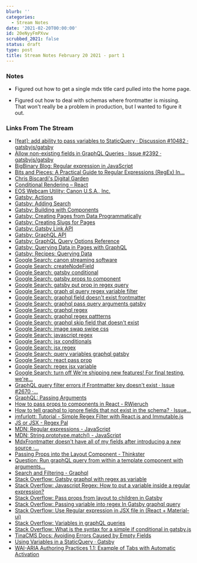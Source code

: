 ```yaml
---
blurb: ''
categories:
  - Stream Notes
date: '2021-02-20T00:00:00'
id: 20eNyyFmPXvw
scrubbed_2021: false
status: draft
type: post
title: Stream Notes February 20 2021 - part 1
---
```


### Notes

- Figured out how to get a single mdx title card pulled into the home page. 

- Figured out how to deal with schemas where frontmatter is missing. That won't really be a problem in production, but I wanted to figure it out. 

### Links From The Stream


- [[feat]: add ability to pass variables to StaticQuery · Discussion #10482 · gatsbyjs/gatsby](https://github.com/gatsbyjs/gatsby/discussions/10482)
- [Allow non-existing fields in GraphQL Queries · Issue #2392 · gatsbyjs/gatsby](https://github.com/gatsbyjs/gatsby/issues/2392)
- [BigBinary Blog: Regular expression in JavaScript](https://bigbinary.com/blog/regular-expressions-in-javascript)
- [Bits and Pieces: A Practical Guide to Regular Expressions (RegEx) In...](https://blog.bitsrc.io/a-beginners-guide-to-regular-expressions-regex-in-javascript-9c58feb27eb4)
- [Chris Biscardi's Digital Garden](https://www.christopherbiscardi.com/post/accessing-frontmatter-through-interfaces)
- [Conditional Rendering – React](https://reactjs.org/docs/conditional-rendering.html)
- [EOS Webcam Utility: Canon U.S.A., Inc.](https://www.usa.canon.com/internet/portal/us/home/support/self-help-center/eos-webcam-utility)
- [Gatsby: Actions](https://www.gatsbyjs.com/docs/reference/config-files/actions/)
- [Gatsby: Adding Search](https://www.gatsbyjs.com/docs/how-to/adding-common-features/adding-search/)
- [Gatsby: Building with Components](https://www.gatsbyjs.com/docs/conceptual/building-with-components/)
- [Gatsby: Creating Pages from Data Programmatically](https://www.gatsbyjs.com/docs/programmatically-create-pages-from-data/)
- [Gatsby: Creating Slugs for Pages](https://www.gatsbyjs.com/docs/creating-slugs-for-pages/)
- [Gatsby: Gatsby Link API](https://www.gatsbyjs.com/docs/reference/built-in-components/gatsby-link/)
- [Gatsby: GraphQL API](https://www.gatsbyjs.com/docs/reference/graphql-data-layer/graphql-api/)
- [Gatsby: GraphQL Query Options Reference](https://www.gatsbyjs.com/docs/graphql-reference/)
- [Gatsby: Querying Data in Pages with GraphQL](https://www.gatsbyjs.com/docs/how-to/querying-data/page-query/)
- [Gatsby: Recipes: Querying Data](https://www.gatsbyjs.com/docs/recipes/querying-data/)
- [Google Search: canon streaming software](https://www.google.com/search?client=safari&rls=en&q=canon+streaming+software&ie=UTF-8&oe=UTF-8)
- [Google Search: createNodeField](https://www.google.com/search?client=safari&rls=en&q=createNodeField&ie=UTF-8&oe=UTF-8)
- [Google Search: gatsby conditional](https://www.google.com/search?client=safari&rls=en&q=gatsby+conditional&ie=UTF-8&oe=UTF-8)
- [Google Search: gatsby props to component](https://www.google.com/search?newwindow=1&client=safari&rls=en&ei=QIIwYKCOItHW5gL7hoKQCA&q=gatsby+props+to+component&oq=gatsby+props+to+component&gs_lcp=Cgdnd3Mtd2l6EAMyBggAEBYQHjoHCAAQsAMQQzoHCAAQRxCwAzoCCAA6CAgAEBYQChAeOgkIABDJAxAWEB46CAghEBYQHRAeOggIABAIEA0QHlC-FViULmCIMmgBcAJ4AIABYIgBuwiSAQIxNJgBAKABAaoBB2d3cy13aXrIAQnAAQE&sclient=gws-wiz&ved=0ahUKEwigrvb7wvfuAhVRq1kKHXuDAIIQ4dUDCAw&uact=5)
- [Google Search: gatsby put prop in regex query](https://www.google.com/search?client=safari&rls=en&q=gatsby+put+prop+in+regex+query&ie=UTF-8&oe=UTF-8)
- [Google Search: graph ql query regex variable filter](https://www.google.com/search?client=safari&rls=en&q=graph+ql+query+regex+variable+filter&ie=UTF-8&oe=UTF-8)
- [Google Search: graphql field doesn't exist frontmatter](https://www.google.com/search?newwindow=1&client=safari&rls=en&ei=TlAxYPCrE4qqwbkP2Ju_8AE&q=graphql+field+doesn%27t+exist+frontmatter&oq=graphql+field+doesn%27t+exist+frontmatter&gs_lcp=Cgdnd3Mtd2l6EAMyBQghEKABOgcIABBHELADOgIIADoGCAAQFhAeOgUIIRCrAjoHCCEQChCgAVCVMVjcSmCOTmgDcAJ4AYABqAKIAdAMkgEGMTEuMy4xmAEAoAEBqgEHZ3dzLXdpesgBCMABAQ&sclient=gws-wiz&ved=0ahUKEwjwivy8h_nuAhUKVTABHdjNDx4Q4dUDCAw&uact=5)
- [Google Search: graphql pass query arguments gatsby](https://www.google.com/search?newwindow=1&client=safari&rls=en&ei=oY0wYMzEO6TO5gLt3YPIAw&q=graphql+pass+query+arguments+gatsby&oq=graphql+pass+query+arguments+gatsby&gs_lcp=Cgdnd3Mtd2l6EAMyBQgAEM0CMgUIABDNAjIFCAAQzQIyBQgAEM0COgcIABBHELADOgYIABAWEB46CAghEBYQHRAeOgUIIRCgAVCZHViMPWDwQmgCcAJ4AIABjAGIAeIGkgEDNi4zmAEAoAEBqgEHZ3dzLXdpesgBCMABAQ&sclient=gws-wiz&ved=0ahUKEwiMmZPpzffuAhUkp1kKHe3uADkQ4dUDCAw&uact=5)
- [Google Search: graphql regex](https://www.google.com/search?client=safari&rls=en&q=graphql+regex&ie=UTF-8&oe=UTF-8)
- [Google Search: graphql regex pattterns](https://www.google.com/search?client=safari&rls=en&q=graphql+regex+pattterns&ie=UTF-8&oe=UTF-8)
- [Google Search: graphql skip field that doesn't exist](https://www.google.com/search?newwindow=1&client=safari&rls=en&q=graphql+skip+field+that+doesn%27t+exist&spell=1&sa=X&ved=2ahUKEwi79Jemi_nuAhVPwlkKHfYeDiAQBSgAegQIBxAv&biw=1280&bih=646)
- [Google Search: image swap swipe css](https://www.google.com/search?newwindow=1&client=safari&rls=en&ei=DWExYNT_KYeQ5wLCtpHYBA&q=image+swap+swipe+css&oq=image+swap+swipe+css&gs_lcp=Cgdnd3Mtd2l6EAM6BwgAEEcQsAM6BwghEAoQoAE6BQghEKsCOggIIRAWEB0QHlDIJljGKmDILGgBcAJ4AIABnwGIAZUEkgEDMy4ymAEAoAEBqgEHZ3dzLXdpesgBCMABAQ&sclient=gws-wiz&ved=0ahUKEwiUuqy5l_nuAhUHyFkKHUJbBEsQ4dUDCAw&uact=5)
- [Google Search: javascript regex](https://www.google.com/search?client=safari&rls=en&q=javascript+regex&ie=UTF-8&oe=UTF-8)
- [Google Search: jsx conditionals](https://www.google.com/search?client=safari&rls=en&q=jsx+conditionals&ie=UTF-8&oe=UTF-8)
- [Google Search: jsx regex](https://www.google.com/search?client=safari&rls=en&q=jsx+regex&ie=UTF-8&oe=UTF-8)
- [Google Search: query variables graphql gatsby](https://www.google.com/search?client=safari&rls=en&q=query+variables+graphql+gatsby&ie=UTF-8&oe=UTF-8)
- [Google Search: react pass prop](https://www.google.com/search?client=safari&rls=en&q=react+pass+prop&ie=UTF-8&oe=UTF-8)
- [Google Search: regex jsx variable](https://www.google.com/search?client=safari&rls=en&q=regex+jsx+variable&ie=UTF-8&oe=UTF-8)
- [Google Search: turn off We're shipping new features! For final testing, we're...](https://www.google.com/search?client=safari&rls=en&q=turn+off+We%27re+shipping+new+features!+For+final+testing,+we%27re+rolling+them+out+first+to+a+small+%25+of+Gatsby+users&ie=UTF-8&oe=UTF-8)
- [GraphQL query filter errors if Frontmatter key doesn't exist · Issue #2670 ·...](https://github.com/gatsbyjs/gatsby/issues/2670)
- [GraphQL: Passing Arguments](https://graphql.org/graphql-js/passing-arguments/)
- [How to pass props to components in React - RWieruch](https://www.robinwieruch.de/react-pass-props-to-component)
- [How to tell graphql to ignore fields that not exist in the schema? · Issue...](https://github.com/graphql-compose/graphql-compose/issues/192)
- [jmfurlott: Tutorial - Simple Regex Filter with React.js and Immutable.js](https://www.jmfurlott.com/tutorial-simple-regex-filter-with-react-js-and-immutable-js/)
- [JS or JSX - Regex Pal](https://www.regexpal.com/96100)
- [MDN: Regular expressions - JavaScript](https://developer.mozilla.org/en-US/docs/Web/JavaScript/Guide/Regular_Expressions)
- [MDN: String.prototype.match() - JavaScript](https://developer.mozilla.org/en-US/docs/Web/JavaScript/Reference/Global_Objects/String/match)
- [MdxFrontmatter doesn't have all of my fields after introducing a new source ·...](https://github.com/gatsbyjs/gatsby/issues/22345)
- [Passing Props into the Layout Component - Thinkster](https://thinkster.io/tutorials/up-and-running-with-gatsby-layouts/passing-props-into-the-layout-component)
- [Question: Run graphQL query from within a template component with arguments...](https://github.com/gatsbyjs/gatsby/issues/3680)
- [Search and Filtering - Graphql](https://dgraph.io/docs/graphql/schema/search/)
- [Stack Overflow: Gatsby graphql with regex as variable](https://stackoverflow.com/questions/56743804/gatsby-graphql-with-regex-as-variable)
- [Stack Overflow: Javascript Regex: How to put a variable inside a regular expression?](https://stackoverflow.com/questions/4029109/javascript-regex-how-to-put-a-variable-inside-a-regular-expression)
- [Stack Overflow: Pass props from layout to children in Gatsby](https://stackoverflow.com/questions/48725557/pass-props-from-layout-to-children-in-gatsby)
- [Stack Overflow: Passing variable into regex In Gatsby graphql query](https://stackoverflow.com/questions/46933246/passing-variable-into-regex-in-gatsby-graphql-query)
- [Stack Overflow: Use Regular expression in JSX file in (React + Material-ui)](https://stackoverflow.com/questions/40883057/use-regular-expression-in-jsx-file-in-react-material-ui)
- [Stack Overflow: Variables in graphQL queries](https://stackoverflow.com/questions/53804219/variables-in-graphql-queries)
- [Stack Overflow: What is the syntax for a simple if conditional in gatsby.js](https://stackoverflow.com/questions/53508119/what-is-the-syntax-for-a-simple-if-conditional-in-gatsby-js)
- [TinaCMS Docs: Avoiding Errors Caused by Empty Fields](https://tina.io/guides/gatsby/git/empty-field-errors/)
- [Using Variables in a StaticQuery · Gatsby](https://spectrum.chat/gatsby-js/general/using-variables-in-a-staticquery~abee4d1d-6bc4-4202-afb2-38326d91bd05?m=MTU0NDc1MzE2MjkyNQ==)
- [WAI-ARIA Authoring Practices 1.1: Example of Tabs with Automatic Activation](https://www.w3.org/TR/wai-aria-practices/examples/tabs/tabs-1/tabs.html)
